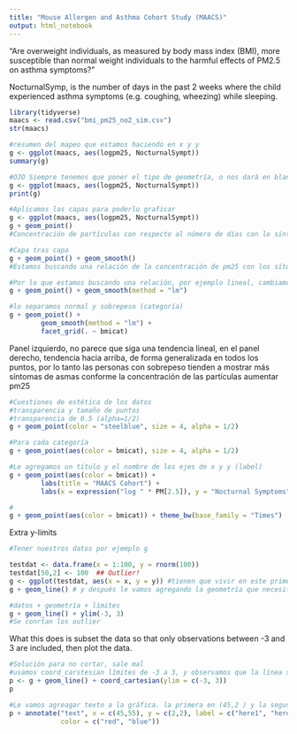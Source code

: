 ```yaml
---
title: "Mouse Allergen and Asthma Cohort Study (MAACS)"
output: html_notebook
---
```

“Are overweight individuals, as measured by body mass index (BMI), more susceptible than normal weight individuals to the harmful effects of PM2.5 on asthma symptoms?”

NocturnalSymp, is the number of days in the past 2 weeks where the child experienced asthma symptoms (e.g. coughing, wheezing) while sleeping.

```r
library(tidyverse)
maacs <- read.csv("bmi_pm25_no2_sim.csv")
str(maacs)

```
```r
#resumen del mapeo que estamos haciendo en x y y
g <- ggplot(maacs, aes(logpm25, NocturnalSympt))
summary(g)

```


```r
#OJO Siempre tenemos que poner el tipo de geometría, o nos dará en blanco
g <- ggplot(maacs, aes(logpm25, NocturnalSympt))
print(g)
```


```r
#Aplicamos las capas para poderlo graficar
g <- ggplot(maacs, aes(logpm25, NocturnalSympt))
g + geom_point()
#Concentración de partículas con respecto al número de días con lo síntomas del asma
```


```r
#Capa tras capa
g + geom_point() + geom_smooth()
#Estamos buscando una relación de la concentración de pm25 con los sítomás del asma

```


```r
#Por lo que estamos buscando una relación, por ejemplo lineal, cambiamos el método del smooth  y obteenmos una linea recta
g + geom_point() + geom_smooth(method = "lm")

```

```r
#lo separamos normal y sobrepeso (categoría)
g + geom_point() +
        geom_smooth(method = "lm") +
        facet_grid(. ~ bmicat)

```
Panel izquierdo, no parece que siga una tendencia lineal, en el panel derecho, tendencia hacia arriba, de forma generalizada en todos los puntos, por lo tanto las personas con sobrepeso tienden a mostrar más síntomas de asmas conforme la concentración de las partículas aumentar pm25 

```r
#Cuestiones de estética de los datos
#transparencia y tamaño de puntos
#transparencia de 0.5 (alpha=1/2)
g + geom_point(color = "steelblue", size = 4, alpha = 1/2)
```


```r
#Para cada categoría
g + geom_point(aes(color = bmicat), size = 4, alpha = 1/2)
```


```r
#Le agregamos un título y el nombre de los ejes de x y y (label)
g + geom_point(aes(color = bmicat)) +
        labs(title = "MAACS Cohort") +
        labs(x = expression("log " * PM[2.5]), y = "Nocturnal Symptoms")
```


```r
#
g + geom_point(aes(color = bmicat)) + theme_bw(base_family = "Times")

```
Extra y-limits
```r
#Tener nuestros datos por ejemplo g

testdat <- data.frame(x = 1:100, y = rnorm(100)) 
testdat[50,2] <- 100  ## Outlier!
g <- ggplot(testdat, aes(x = x, y = y)) #tienen que vivir en este primer objeto
g + geom_line() # y después le vamos agregando la geometría que necesitamos 
```
```r
#datos + geometría + límites
g + geom_line() + ylim(-3, 3)
#Se conrtan los outlier

```
What this does is subset the data so that only observations between -3 and 3 are included, then plot the data.

```r
#Solución para no cortar, sale mal
#usamos coord_carstesian límites de -3 a 3, y observamos que la línea si sube
p <- g + geom_line() + coord_cartesian(ylim = c(-3, 3))
p
```


```r
#Le vamos agreagar texto a la gráfica. la primera en (45,2 ) y la segunda ( 55,2)
p + annotate("text", x = c(45,55), y = c(2,2), label = c("here1", "here2"),
             color = c("red", "blue"))
```

